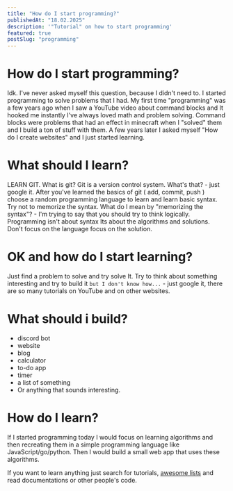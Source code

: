 ```yaml
---
title: "How do I start programming?"
publishedAt: "18.02.2025"
description: '"Tutorial" on how to start programming'
featured: true
postSlug: "programming"
---
```


# How do I start programming?

Idk. I've never asked myself this question, because I didn't need to. I started programming to solve problems that I had. My first time "programming" was a few years ago when I saw a YouTube video about command blocks and It hooked me instantly I've always loved math and problem solving. Command blocks were problems that had an effect in minecraft when I "solved" them and I build a ton of stuff with them. A few years later I asked myself "How do I create websites" and I just started learning.

# What should I learn?

LEARN GIT. What is git? Git is a version control system. What's that? - just google it. After you've learned the basics of git ( add, commit, push ) choose a random programming language to learn and learn basic syntax. Try not to memorize the syntax. What do I mean by "memorizing the syntax"? - I'm trying to say that you should try to think logically. Programming isn't about syntax Its about the algorithms and solutions. Don't focus on the language focus on the solution.

# OK and how do I start learning?

Just find a problem to solve and try solve It. Try to think about something interesting and try to build it `but I don't know how...` - just google it, there are so many tutorials on YouTube and on other websites.

# What should i build?

- discord bot
- website
- blog
- calculator
- to-do app
- timer
- a list of something
- Or anything that sounds interesting.

# How do I learn?

If I started programming today I would focus on learning algorithms and then recreating them in a simple programming language like JavaScript/go/python. Then I would build a small web app that uses these algorithms.

If you want to learn anything just search for tutorials, [awesome lists](https://github.com/topics/awesome-list) and read documentations or other people's code.
